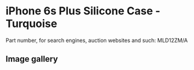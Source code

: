 
# iPhone 6s Plus Silicone Case - Turquoise

Part number, for search engines, auction websites and such: MLD12ZM/A

## Image gallery

<div style={{ width: "768px" }}>
  <GalleryComponent
    images={[
      {
        original: "/everysource/MLD12.webp",
        thumbnail: "/everypreview/MLD12.webp",
      },
      {
        original: "/everysource/MLD12_AV1_GOLD.webp",
        thumbnail: "/everypreview/MLD12_AV1_GOLD.webp",
      },
      {
        original: "/everysource/MLD12_AV1_SILVER.webp",
        thumbnail: "/everypreview/MLD12_AV1_SILVER.webp",
      },
      {
        original: "/everysource/MLD12_AV1_SPACE_GRAY.webp",
        thumbnail: "/everypreview/MLD12_AV1_SPACE_GRAY.webp",
      },
      {
        original: "/everysource/MLD12_AV2.webp",
        thumbnail: "/everypreview/MLD12_AV2.webp",
      },
      {
        original: "/everysource/MLD12_AV3.webp",
        thumbnail: "/everypreview/MLD12_AV3.webp",
      }
    ]}
  />
</div>